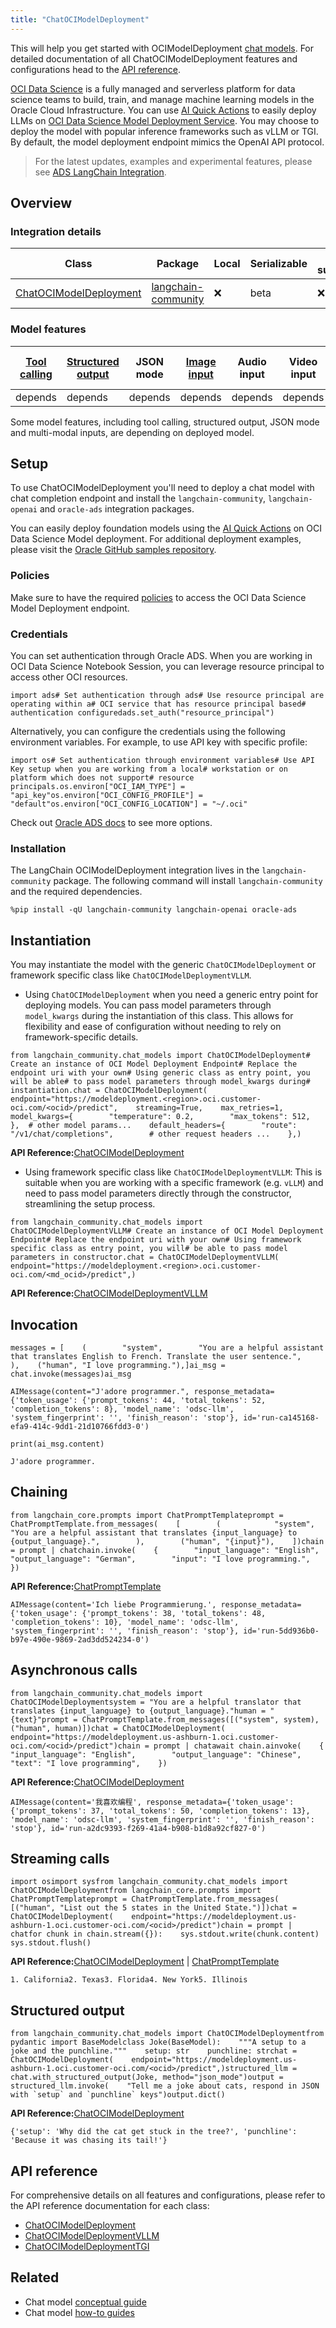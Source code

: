 ```yaml
---
title: "ChatOCIModelDeployment"
---
```


This will help you get started with OCIModelDeployment [chat models](/oss/concepts/chat_models). For detailed documentation of all ChatOCIModelDeployment features and configurations head to the [API reference](https://python.langchain.com/api_reference/community/chat_models/langchain_community.chat_models.oci_data_science.ChatOCIModelDeployment.html).

[OCI Data Science](https://docs.oracle.com/en-us/iaas/data-science/using/home.htm) is a fully managed and serverless platform for data science teams to build, train, and manage machine learning models in the Oracle Cloud Infrastructure. You can use [AI Quick Actions](https://blogs.oracle.com/ai-and-datascience/post/ai-quick-actions-in-oci-data-science) to easily deploy LLMs on [OCI Data Science Model Deployment Service](https://docs.oracle.com/en-us/iaas/data-science/using/model-dep-about.htm). You may choose to deploy the model with popular inference frameworks such as vLLM or TGI. By default, the model deployment endpoint mimics the OpenAI API protocol.

> For the latest updates, examples and experimental features, please see [ADS LangChain Integration](https://accelerated-data-science.readthedocs.io/en/latest/user_guide/large_language_model/langchain_models.html).

## Overview

### Integration details

| Class                                                                                                                                                                   | Package                                                                                | Local | Serializable | JS support | Package downloads                                                                                | Package latest                                                                                |
| ----------------------------------------------------------------------------------------------------------------------------------------------------------------------- | -------------------------------------------------------------------------------------- | ----- | ------------ | ---------- | ------------------------------------------------------------------------------------------------ | --------------------------------------------------------------------------------------------- |
| [ChatOCIModelDeployment](https://python.langchain.com/api_reference/community/chat_models/langchain_community.chat_models.oci_data_science.ChatOCIModelDeployment.html) | [langchain-community](https://python.langchain.com/api_reference/community/index.html) | ❌     | beta         | ❌          | ![PyPI - Downloads](/images/oss/integrations/chat/oci_data_science/pypi/dm/langchain-community) | ![PyPI - Version](/images/oss/integrations/chat/oci_data_science/pypi/v/langchain-community) |

### Model features

| [Tool calling](/oss/how_to/tool_calling) | [Structured output](/oss/how_to/structured_output) | JSON mode | [Image input](/oss/how_to/multimodal_inputs) | Audio input | Video input | [Token-level streaming](/oss/how_to/chat_streaming) | Native async | [Token usage](/oss/how_to/chat_token_usage_tracking) | [Logprobs](/oss/how_to/logprobs) |
| ------------------------------------------ | ---------------------------------------------------- | --------- | ---------------------------------------------- | ----------- | ----------- | ----------------------------------------------------- | ------------ | ------------------------------------------------------ | ---------------------------------- |
| depends                                    | depends                                              | depends   | depends                                        | depends     | depends     | ✅                                                     | ✅            | ✅                                                      | ✅                                  |

Some model features, including tool calling, structured output, JSON mode and multi-modal inputs, are depending on deployed model.

## Setup

To use ChatOCIModelDeployment you'll need to deploy a chat model with chat completion endpoint and install the `langchain-community`, `langchain-openai` and `oracle-ads` integration packages.

You can easily deploy foundation models using the [AI Quick Actions](https://github.com/oracle-samples/oci-data-science-ai-samples/blob/main/ai-quick-actions/model-deployment-tips.md) on OCI Data Science Model deployment. For additional deployment examples, please visit the [Oracle GitHub samples repository](https://github.com/oracle-samples/oci-data-science-ai-samples/tree/main/ai-quick-actions).

### Policies

Make sure to have the required [policies](https://docs.oracle.com/en-us/iaas/data-science/using/model-dep-policies-auth.htm#model_dep_policies_auth__predict-endpoint) to access the OCI Data Science Model Deployment endpoint.

### Credentials

You can set authentication through Oracle ADS. When you are working in OCI Data Science Notebook Session, you can leverage resource principal to access other OCI resources.

```
import ads# Set authentication through ads# Use resource principal are operating within a# OCI service that has resource principal based# authentication configuredads.set_auth("resource_principal")
```

Alternatively, you can configure the credentials using the following environment variables. For example, to use API key with specific profile:

```
import os# Set authentication through environment variables# Use API Key setup when you are working from a local# workstation or on platform which does not support# resource principals.os.environ["OCI_IAM_TYPE"] = "api_key"os.environ["OCI_CONFIG_PROFILE"] = "default"os.environ["OCI_CONFIG_LOCATION"] = "~/.oci"
```

Check out [Oracle ADS docs](https://accelerated-data-science.readthedocs.io/en/latest/user_guide/cli/authentication.html) to see more options.

### Installation

The LangChain OCIModelDeployment integration lives in the `langchain-community` package. The following command will install `langchain-community` and the required dependencies.

```
%pip install -qU langchain-community langchain-openai oracle-ads
```

## Instantiation

You may instantiate the model with the generic `ChatOCIModelDeployment` or framework specific class like `ChatOCIModelDeploymentVLLM`.

* Using `ChatOCIModelDeployment` when you need a generic entry point for deploying models. You can pass model parameters through `model_kwargs` during the instantiation of this class. This allows for flexibility and ease of configuration without needing to rely on framework-specific details.

```
from langchain_community.chat_models import ChatOCIModelDeployment# Create an instance of OCI Model Deployment Endpoint# Replace the endpoint uri with your own# Using generic class as entry point, you will be able# to pass model parameters through model_kwargs during# instantiation.chat = ChatOCIModelDeployment(    endpoint="https://modeldeployment.<region>.oci.customer-oci.com/<ocid>/predict",    streaming=True,    max_retries=1,    model_kwargs={        "temperature": 0.2,        "max_tokens": 512,    },  # other model params...    default_headers={        "route": "/v1/chat/completions",        # other request headers ...    },)
```

**API Reference:**[ChatOCIModelDeployment](https://python.langchain.com/api_reference/community/chat_models/langchain_community.chat_models.oci_data_science.ChatOCIModelDeployment.html)

* Using framework specific class like `ChatOCIModelDeploymentVLLM`: This is suitable when you are working with a specific framework (e.g. `vLLM`) and need to pass model parameters directly through the constructor, streamlining the setup process.

```
from langchain_community.chat_models import ChatOCIModelDeploymentVLLM# Create an instance of OCI Model Deployment Endpoint# Replace the endpoint uri with your own# Using framework specific class as entry point, you will# be able to pass model parameters in constructor.chat = ChatOCIModelDeploymentVLLM(    endpoint="https://modeldeployment.<region>.oci.customer-oci.com/<md_ocid>/predict",)
```

**API Reference:**[ChatOCIModelDeploymentVLLM](https://python.langchain.com/api_reference/community/chat_models/langchain_community.chat_models.oci_data_science.ChatOCIModelDeploymentVLLM.html)

## Invocation

```
messages = [    (        "system",        "You are a helpful assistant that translates English to French. Translate the user sentence.",    ),    ("human", "I love programming."),]ai_msg = chat.invoke(messages)ai_msg
```

```
AIMessage(content="J'adore programmer.", response_metadata={'token_usage': {'prompt_tokens': 44, 'total_tokens': 52, 'completion_tokens': 8}, 'model_name': 'odsc-llm', 'system_fingerprint': '', 'finish_reason': 'stop'}, id='run-ca145168-efa9-414c-9dd1-21d10766fdd3-0')
```

```
print(ai_msg.content)
```

```
J'adore programmer.
```

## Chaining

```
from langchain_core.prompts import ChatPromptTemplateprompt = ChatPromptTemplate.from_messages(    [        (            "system",            "You are a helpful assistant that translates {input_language} to {output_language}.",        ),        ("human", "{input}"),    ])chain = prompt | chatchain.invoke(    {        "input_language": "English",        "output_language": "German",        "input": "I love programming.",    })
```

**API Reference:**[ChatPromptTemplate](https://python.langchain.com/api_reference/core/prompts/langchain_core.prompts.chat.ChatPromptTemplate.html)

```
AIMessage(content='Ich liebe Programmierung.', response_metadata={'token_usage': {'prompt_tokens': 38, 'total_tokens': 48, 'completion_tokens': 10}, 'model_name': 'odsc-llm', 'system_fingerprint': '', 'finish_reason': 'stop'}, id='run-5dd936b0-b97e-490e-9869-2ad3dd524234-0')
```

## Asynchronous calls

```
from langchain_community.chat_models import ChatOCIModelDeploymentsystem = "You are a helpful translator that translates {input_language} to {output_language}."human = "{text}"prompt = ChatPromptTemplate.from_messages([("system", system), ("human", human)])chat = ChatOCIModelDeployment(    endpoint="https://modeldeployment.us-ashburn-1.oci.customer-oci.com/<ocid>/predict")chain = prompt | chatawait chain.ainvoke(    {        "input_language": "English",        "output_language": "Chinese",        "text": "I love programming",    })
```

**API Reference:**[ChatOCIModelDeployment](https://python.langchain.com/api_reference/community/chat_models/langchain_community.chat_models.oci_data_science.ChatOCIModelDeployment.html)

```
AIMessage(content='我喜欢编程', response_metadata={'token_usage': {'prompt_tokens': 37, 'total_tokens': 50, 'completion_tokens': 13}, 'model_name': 'odsc-llm', 'system_fingerprint': '', 'finish_reason': 'stop'}, id='run-a2dc9393-f269-41a4-b908-b1d8a92cf827-0')
```

## Streaming calls

```
import osimport sysfrom langchain_community.chat_models import ChatOCIModelDeploymentfrom langchain_core.prompts import ChatPromptTemplateprompt = ChatPromptTemplate.from_messages(    [("human", "List out the 5 states in the United State.")])chat = ChatOCIModelDeployment(    endpoint="https://modeldeployment.us-ashburn-1.oci.customer-oci.com/<ocid>/predict")chain = prompt | chatfor chunk in chain.stream({}):    sys.stdout.write(chunk.content)    sys.stdout.flush()
```

**API Reference:**[ChatOCIModelDeployment](https://python.langchain.com/api_reference/community/chat_models/langchain_community.chat_models.oci_data_science.ChatOCIModelDeployment.html) | [ChatPromptTemplate](https://python.langchain.com/api_reference/core/prompts/langchain_core.prompts.chat.ChatPromptTemplate.html)

```
1. California2. Texas3. Florida4. New York5. Illinois
```

## Structured output

```
from langchain_community.chat_models import ChatOCIModelDeploymentfrom pydantic import BaseModelclass Joke(BaseModel):    """A setup to a joke and the punchline."""    setup: str    punchline: strchat = ChatOCIModelDeployment(    endpoint="https://modeldeployment.us-ashburn-1.oci.customer-oci.com/<ocid>/predict",)structured_llm = chat.with_structured_output(Joke, method="json_mode")output = structured_llm.invoke(    "Tell me a joke about cats, respond in JSON with `setup` and `punchline` keys")output.dict()
```

**API Reference:**[ChatOCIModelDeployment](https://python.langchain.com/api_reference/community/chat_models/langchain_community.chat_models.oci_data_science.ChatOCIModelDeployment.html)

```
{'setup': 'Why did the cat get stuck in the tree?', 'punchline': 'Because it was chasing its tail!'}
```

## API reference

For comprehensive details on all features and configurations, please refer to the API reference documentation for each class:

* [ChatOCIModelDeployment](https://python.langchain.com/api_reference/community/chat_models/langchain_community.chat_models.oci_data_science.ChatOCIModelDeployment.html)
* [ChatOCIModelDeploymentVLLM](https://python.langchain.com/api_reference/community/chat_models/langchain_community.chat_models.oci_data_science.ChatOCIModelDeploymentVLLM.html)
* [ChatOCIModelDeploymentTGI](https://python.langchain.com/api_reference/community/chat_models/langchain_community.chat_models.oci_data_science.ChatOCIModelDeploymentTGI.html)

## Related

* Chat model [conceptual guide](/oss/concepts/chat_models)
* Chat model [how-to guides](/oss/how_to/#chat-models)

